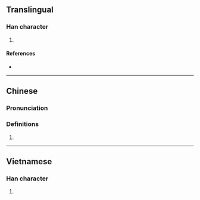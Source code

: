 {{character info/new}}
==Translingual==

===Han character===
{{Han char|rn=64|rad=手|as=11|sn=14|four=|canj=QVMI|ids=⿰扌將}}

# {{defn|Han|sort=手11}}

====References====
* {{Han ref|kx=0451.010|dkj=12615|dj=0801.130|hdz=31950.120|uh=646A|ud=25706}}

----

==Chinese==
{{zh-forms}}

===Pronunciation===
{{zh-pron
|m=jiāng
}}

===Definitions===
{{zh-hanzi}}

# {{rfdef|lang=zh}}

----

==Vietnamese==

===Han character===
{{vi-readings|rs=手11|hanviet=rướn}}

# {{defn|lang=vi|sort=手11}}